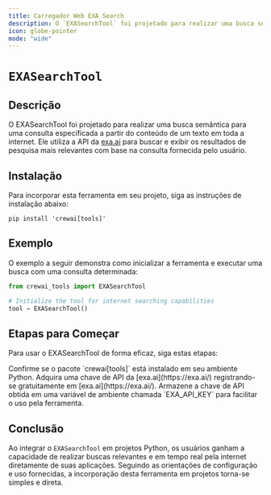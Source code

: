 ```yaml
---
title: Carregador Web EXA Search
description: O `EXASearchTool` foi projetado para realizar uma busca semântica para uma consulta especificada a partir do conteúdo de um texto em toda a internet.
icon: globe-pointer
mode: "wide"
---
```


# `EXASearchTool`

## Descrição

O EXASearchTool foi projetado para realizar uma busca semântica para uma consulta especificada a partir do conteúdo de um texto em toda a internet.
Ele utiliza a API da [exa.ai](https://exa.ai/) para buscar e exibir os resultados de pesquisa mais relevantes com base na consulta fornecida pelo usuário.

## Instalação

Para incorporar esta ferramenta em seu projeto, siga as instruções de instalação abaixo:

```shell
pip install 'crewai[tools]'
```

## Exemplo

O exemplo a seguir demonstra como inicializar a ferramenta e executar uma busca com uma consulta determinada:

```python Code
from crewai_tools import EXASearchTool

# Initialize the tool for internet searching capabilities
tool = EXASearchTool()
```

## Etapas para Começar

Para usar o EXASearchTool de forma eficaz, siga estas etapas:

<Steps>
    <Step title="Instalação do Pacote">
        Confirme se o pacote `crewai[tools]` está instalado em seu ambiente Python.
    </Step>
    <Step title="Obtenção da Chave de API">
        Adquira uma chave de API da [exa.ai](https://exa.ai/) registrando-se gratuitamente em [exa.ai](https://exa.ai/).
    </Step>
    <Step title="Configuração de Ambiente">
        Armazene a chave de API obtida em uma variável de ambiente chamada `EXA_API_KEY` para facilitar o uso pela ferramenta.
    </Step>
</Steps>

## Conclusão

Ao integrar o `EXASearchTool` em projetos Python, os usuários ganham a capacidade de realizar buscas relevantes e em tempo real pela internet diretamente de suas aplicações.
Seguindo as orientações de configuração e uso fornecidas, a incorporação desta ferramenta em projetos torna-se simples e direta.